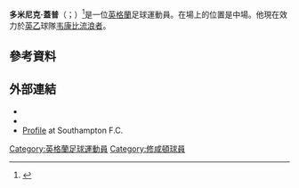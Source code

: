 {{noteTA
|G1=football
|G2=EPL
|G3=FAcup
}}

'''多米尼克·蓋普'''（{{lang-en|Dominic Gape}}；{{bd|1994年|9月9日}}）<ref name="SFC profile">{{cite web|title=Development squad profiles: Dominic Gape|url=http://www.saintsfc.co.uk/youth/u21-profiles/|publisher=Southampton FC|accessdate=23 December 2014|archive-url=https://web.archive.org/web/20150616132754/http://www.saintsfc.co.uk/youth/u21-profiles/|archive-date=2015-06-16|dead-url=yes}}</ref>是一位[[英格蘭|英格蘭]]足球運動員。在場上的位置是中場。他現在效力於[[英格蘭足球乙級聯賽|英乙]]球隊[[韦康比流浪者足球俱乐部|韦康比流浪者]]。

==參考資料==
{{Reflist}}

==外部連結==
*{{soccerbase|67642}}
*{{soccerway|dominic-gape/268948|Dominic Gape}}
* [https://web.archive.org/web/20150924125550/http://www.saintsfc.co.uk/team/developmentsquad/ Profile] at Southampton F.C.

{{DEFAULTSORT:Gape, Dominic}}
[[Category:英格蘭足球運動員|Category:英格蘭足球運動員]]
[[Category:修咸頓球員|Category:修咸頓球員]]